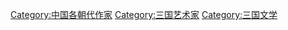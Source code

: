 {{Catnav|頁面分類|人物|職業|各职业中国人|中国作家}}
{{Catnav|頁面分類|人物|各國人物|各國作家|中国作家}}
{{Catnav|頁面分類|...|魏晉南北朝|三国|三国人}}
{{Catnav|頁面分類|...|中国朝代|各朝代中国人|三国人}}

{{中国古代文学家专题}}
[[Category:中国各朝代作家|Category:中国各朝代作家]]
[[Category:三国艺术家|Category:三国艺术家]]
[[Category:三国文学|Category:三国文学]]